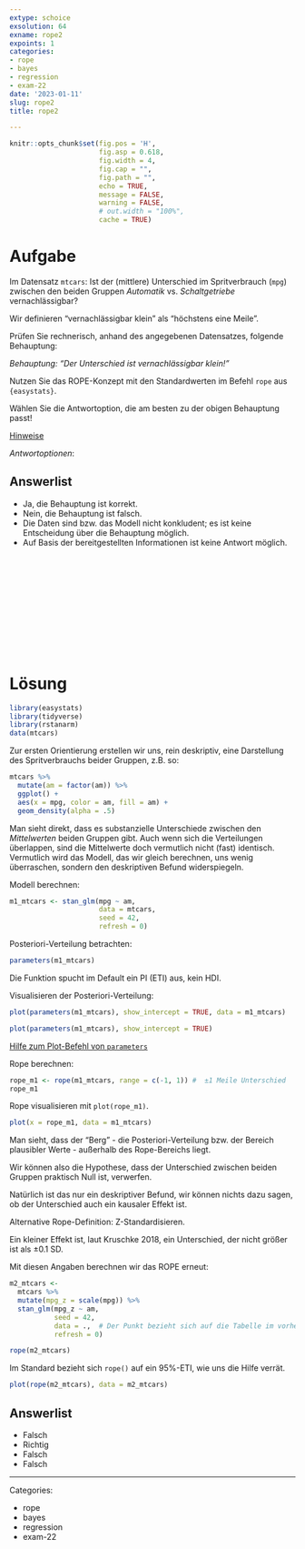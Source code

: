 ```yaml
---
extype: schoice
exsolution: 64
exname: rope2
expoints: 1
categories:
- rope
- bayes
- regression
- exam-22
date: '2023-01-11'
slug: rope2
title: rope2

---
```





```r
knitr::opts_chunk$set(fig.pos = 'H',
                      fig.asp = 0.618,
                      fig.width = 4,
                      fig.cap = "", 
                      fig.path = "",
                      echo = TRUE,
                      message = FALSE,
                      warning = FALSE,
                      # out.width = "100%",
                      cache = TRUE)
```








# Aufgabe

Im Datensatz `mtcars`: Ist der (mittlere) Unterschied im Spritverbrauch (`mpg`) zwischen den beiden Gruppen 
*Automatik* vs. *Schaltgetriebe* vernachlässigbar?

Wir definieren "vernachlässigbar klein" als "höchstens eine Meile".

Prüfen Sie rechnerisch, anhand des angegebenen Datensatzes, folgende Behauptung:


*Behauptung: "Der Unterschied ist vernachlässigbar klein!"*


Nutzen Sie das ROPE-Konzept mit den Standardwerten im Befehl `rope` aus `{easystats}`.


Wählen Sie die Antwortoption, die am besten zu der obigen Behauptung passt!


[Hinweise](https://start-bayes.netlify.app/pruefung#bearbeitungshinweise)


*Antwortoptionen*:

Answerlist
----------
* Ja, die Behauptung ist korrekt.
* Nein, die Behauptung ist falsch.
* Die Daten sind bzw. das Modell nicht konkludent; es ist keine Entscheidung über die Behauptung möglich.
* Auf Basis der bereitgestellten Informationen ist keine Antwort möglich. 




</br>
</br>
</br>
</br>
</br>
</br>
</br>
</br>
</br>
</br>

# Lösung

```r
library(easystats)
library(tidyverse)
library(rstanarm)
data(mtcars)
```


Zur ersten Orientierung erstellen wir uns, rein deskriptiv, 
eine Darstellung des Spritverbrauchs beider Gruppen, z.B. so:

```r
mtcars %>% 
  mutate(am = factor(am)) %>% 
  ggplot() +
  aes(x = mpg, color = am, fill = am) +
  geom_density(alpha = .5)
```

Man sieht direkt, 
dass es substanzielle Unterschiede zwischen den *Mittelwerten* beiden Gruppen gibt.
Auch wenn sich die Verteilungen überlappen, 
sind die Mittelwerte doch vermutlich nicht (fast) identisch.
Vermutlich wird das Modell, das wir gleich berechnen,
uns wenig überraschen,
sondern den deskriptiven Befund widerspiegeln.




Modell berechnen:

```r
m1_mtcars <- stan_glm(mpg ~ am, 
                      data = mtcars, 
                      seed = 42,
                      refresh = 0)
```

Posteriori-Verteilung betrachten:


```r
parameters(m1_mtcars)
```

Die Funktion spucht im Default ein PI (ETI) aus, kein HDI.



Visualisieren der Posteriori-Verteilung:

```r
plot(parameters(m1_mtcars), show_intercept = TRUE, data = m1_mtcars)
```


```r
plot(parameters(m1_mtcars), show_intercept = TRUE)
```

[Hilfe zum Plot-Befehl von `parameters`](https://easystats.github.io/see/reference/plot.see_parameters_model.html)



Rope berechnen:

```r
rope_m1 <- rope(m1_mtcars, range = c(-1, 1)) #  ±1 Meile Unterschied
rope_m1
```

Rope visualisieren mit `plot(rope_m1)`.

```r
plot(x = rope_m1, data = m1_mtcars)
```


Man sieht, dass der "Berg" 
- die Posteriori-Verteilung bzw. der Bereich plausibler Werte - 
außerhalb des Rope-Bereichs liegt. 

Wir können also die Hypothese,
dass der Unterschied zwischen beiden Gruppen praktisch Null ist,
verwerfen.

Natürlich ist das nur ein deskriptiver Befund,
wir können nichts dazu sagen,
ob der Unterschied auch ein kausaler Effekt ist.



Alternative Rope-Definition: Z-Standardisieren.

Ein kleiner Effekt ist, laut Kruschke 2018, 
ein Unterschied, der nicht größer ist als ±0.1 SD.


Mit diesen Angaben berechnen wir das ROPE erneut:

```r
m2_mtcars <- 
  mtcars %>% 
  mutate(mpg_z = scale(mpg)) %>% 
  stan_glm(mpg_z ~ am, 
           seed = 42,
           data = .,  # Der Punkt bezieht sich auf die Tabelle im vorherigen Pfeifen-Schritt
           refresh = 0)
```


```r
rope(m2_mtcars)
```
Im Standard bezieht sich `rope()` auf ein 95%-ETI, wie uns die Hilfe verrät.



```r
plot(rope(m2_mtcars), data = m2_mtcars)
```



Answerlist
----------


* Falsch
* Richtig
* Falsch
* Falsch






---

Categories: 

- rope
- bayes
- regression
- exam-22

